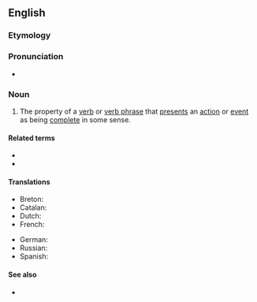 ==English==
{{wikipedia}}

===Etymology===
{{PIE root|en|kʷel}}
{{af|en|telic|-ity}}

===Pronunciation===
* {{IPA|/tiːˈlɪsɪti/|lang=en}}

===Noun===
{{en-noun|telicities}}

# {{lb|en|linguistics}} The property of a [[verb]] or [[verb phrase]] that [[present]]s an [[action]] or [[event]] as being [[complete]] in some sense.

====Related terms====
* {{l|en|telic}}
* {{l|en|atelic}}

====Translations====
{{trans-top|presenting an action or event as complete}}
* Breton: {{t|br|teloselezh|f}}
* Catalan: {{t|ca|telicitat|f}}
* Dutch: {{t|nl|teliciteit|f}}
* French: {{t+|fr|télicité|f}}
{{trans-mid}}
* German: {{t|de|Telizität|f}}
* Russian: {{t+|ru|предельность|f}}
* Spanish: {{t|es|telicidad|f}}
{{trans-bottom}}

====See also====
* {{l|en|resultativity}}